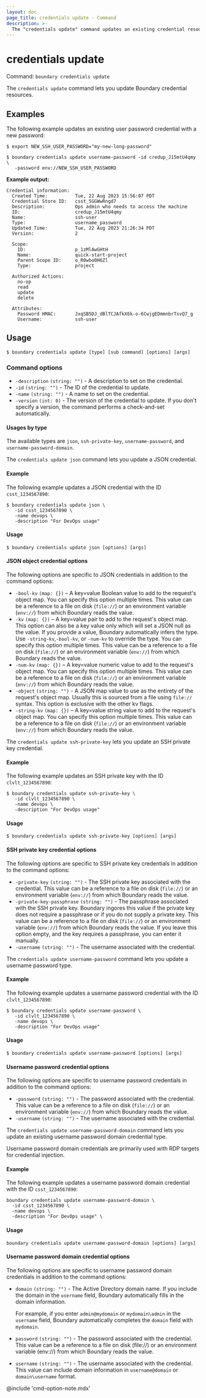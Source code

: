 ```yaml
---
layout: doc
page_title: credentials update - Command
description: >-
  The "credentials update" command updates an existing credential resource.
---
```


# credentials update

Command: `boundary credentials update`

The `credentials update` command lets you update Boundary credential resources.

## Examples

The following example updates an existing user password credential with a new password:

```shell-session
$ export NEW_SSH_USER_PASSWORD="my-new-long-password"

$ boundary credentials update username-password -id credup_J15mtU4qmy \
   -password env://NEW_SSH_USER_PASSWORD
```

**Example output:**

<CodeBlockConfig hideClipboard>

```plaintext
Credential information:
  Created Time:          Tue, 22 Aug 2023 15:56:07 PDT
  Credential Store ID:   csst_5GGWwRngd7
  Description:           Ops admin who needs to access the machine
  ID:                    credup_J15mtU4qmy
  Name:                  ssh-user
  Type:                  username_password
  Updated Time:          Tue, 22 Aug 2023 21:26:34 PDT
  Version:               2

  Scope:
    ID:                  p_1zMlAwGHtH
    Name:                quick-start-project
    Parent Scope ID:     o_R0wbo0H6Zl
    Type:                project

  Authorized Actions:
    no-op
    read
    update
    delete

  Attributes:
    Password HMAC:       JxqSB5DJ_dBlTCJAfkX6k-o-6CwjgEDmmnbrTxvQ7_g
    Username:            ssh-user
```

</CodeBlockConfig>


## Usage

<CodeBlockConfig hideClipboard>

```shell-session
$ boundary credentials update [type] [sub command] [options] [args]
```

</CodeBlockConfig>

### Command options

- `-description` `(string: "")` - A description to set on the credential.
- `-id` `(string: "")` - The ID of the credential to update.
- `-name` `(string: "")` - A name to set on the credential.
- `-version` `(int: 0)` - The version of the credential to update.
If you don't specify a version, the command performs a check-and-set automatically.

#### Usages by type

The available types are `json`, `ssh-private-key`, `username-password`, and `username-password-domain`.

<Tabs>
<Tab heading="JSON">

The `credentials update json` command lets you update a JSON credential.

#### Example

The following example updates a JSON credential with the ID `csst_1234567890`:

```shell-session
$ boundary credentials update json \
   -id csst_1234567890 \
   -name devops \
   -description "For DevOps usage"
```

#### Usage

<CodeBlockConfig hideClipboard>

```shell-session
$ boundary credentials update json [options] [args]
```

</CodeBlockConfig>

#### JSON object credential options

The following options are specific to JSON credentials in addition to the command options:

- `-bool-kv` `(map: {})` – A key=value Boolean value to add to the request's object map.
You can specify this option multiple times.
This value can be a reference to a file on disk (`file://`) or an environment variable (`env://`) from which Boundary reads the value.
- `-kv` `(map: {})` – A key=value pair to add to the request's object map.
This option can also be a key value only which will set a JSON null as the value.
If you provide a value, Boundary automatically infers the type.
Use `-string-kv`,`-bool-kv`, or `-num-kv` to override the type.
You can specify this option multiple times.
This value can be a reference to a file on disk (`file://`) or an environment variable (`env://`) from which Boundary reads the value.
- `-num-kv` `(map: {})` – A key=value numeric value to add to the request's object map.
You can specify this option multiple times.
This value can be a reference to a file on disk (`file://`) or an environment variable (`env://`) from which Boundary reads the value.
- `-object` `(string: "")` - A JSON map value to use as the entirety of the request's object map.
Usually this is sourced from a file using `file://` syntax.
This option is exclusive with the other kv flags.
- `-string-kv` `(map: {})` – A key=value string value to add to the request's object map.
You can specify this option multiple times.
This value can be a reference to a file on disk (`file://`) or an environment variable (`env://`) from which Boundary reads the value.

</Tab>
<Tab heading="SSH private key">

The `credentials update ssh-private-key` lets you update an SSH private key credential.

#### Example

The following example updates an SSH private key with the ID `clvlt_1234567890`:

```shell-session
$ boundary credentials update ssh-private-key \
   -id clvlt_1234567890 \
   -name devops \
   -description "For DevOps usage"
```

#### Usage

<CodeBlockConfig hideClipboard>

```shell-session
$ boundary credentials update ssh-private-key [options] [args]
```

</CodeBlockConfig>

#### SSH private key credential options

The following options are specific to SSH private key credentials in addition to the command options:

- `-private-key` `(string: "")` - The SSH private key associated with the
   credential.
   This value can be a reference to a file on disk (`file://`) or an environment variable (`env://`) from which Boundary reads the value.
- `-private-key-passphrase` `(string: "")` - The passphrase associated with the
   SSH private key.
   Boundary ingores this value if the private key does not require a passphrase or if you do not supply a private key.
   This value can be a reference to a file on disk (`file://`) or an environment variable (`env://`) from which Boundary reads the value.
   If you leave this option empty, and the key requires a passphrase, you can enter it manually.
- `-username` `(string: "")` - The username associated with the credential.

</Tab>
<Tab heading="Username password">

The `credentials update username-password` command lets you update a username password type.

#### Example

The following example updates a username password credential with the ID `clvlt_1234567890`:

```shell-session
$ boundary credentials update username-password \
   -id clvlt_1234567890 \
   -name devops \
   -description "For DevOps usage"
```

#### Usage

<CodeBlockConfig hideClipboard>

```shell-session
$ boundary credentials update username-password [options] [args]
```

</CodeBlockConfig>

#### Username password credential options

The following options are specific to username password credentials in addition to the command options:

- `-password` `(string: "")` - The password associated with the credential.
This value can be a reference to a file on disk (`file://`) or an environment variable (`env://`) from which Boundary reads the value.
- `-username` `(string: "")` - The username associated with the credential.

</Tab>
<Tab heading="Username password domain">

The `credentials update username-password-domain` command lets you update an existing username password domain credential type.

Username password domain credentials are primarily used with RDP targets for credential injection.

#### Example

The following example updates a username password domain credential with the ID `csst_1234567890`:

```shell-session
boundary credentials update username-password-domain \
  -id csst_1234567890 \
  -name devops \
  -description "For DevOps usage" \
```

#### Usage

<CodeBlockConfig hideClipboard>

```shell-session
boundary credentials update username-password-domain [options] [args]
```
</CodeBlockConfig>

#### Username password domain credential options

The following options are specific to username password domain credentials in addition to the command options:

- `domain` `(string: "")` - The Active Directory domain name. If you include the domain in the `username` field, Boundary automatically fills in the domain information.

  For example, if you enter `admin@mydomain` or `mydomain\admin` in the `username` field, Boundary automatically completes the `domain` field with `mydomain`.

- `password` `(string: "")` - The password associated with the credential. This value can be a reference to a file on disk (file://) or an environment variable (env://) from which Boundary reads the value.

- `username` `(string: "")` - The username associated with the credential. This value can include domain information in `username@domain` or `domain\username` format.

</Tab>
</Tabs>

@include 'cmd-option-note.mdx'
